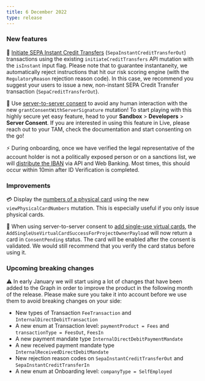 ```yaml
---
title: 6 December 2022
type: release
---
```


### New features

💸 [Initiate SEPA Instant Credit Transfers](/topics/payments/credit-transfers/sepa#instant) (`SepaInstantCreditTransferOut`) transactions using the existing `initiateCreditTransfers` API mutation with the `isInstant` input flag.
Please note that to guarantee instantaneity, we automatically reject instructions that hit our risk scoring engine (with the `RegulatoryReason` rejection reason code).
In this case, we recommend you suggest your users to issue a new, non-instant SEPA Credit Transfer transaction (`SepaCreditTransferOut`).

🤖 Use [server-to-server consent](/topics/users/consent#s2s) to avoid any human interaction with the new `grantConsentWithServerSignature` mutation!
To start playing with this highly secure yet easy feature, head to your **Sandbox** > **Developers** > **Server Consent**.
If you are interested in using this feature in Live, please reach out to your TAM, check the documentation and start consenting on the go!

⚡ During onboarding, once we have verified the legal representative of the account holder is not a politically exposed person or on a sanctions list, we will [distribute the IBAN](/topics/accounts/ibans#main) via API and Web Banking.
Most times, this should occur within 10min after ID Verification is completed.

### Improvements

💳 Display the [numbers of a physical card](/topics/cards/physical/guide-view-info) using the new `viewPhysicalCardNumbers` mutation.
This is especially useful if you only issue physical cards.

🔐 When using server-to-server consent to [add single-use virtual cards](/topics/cards/virtual/guide-add), the `AddSingleUseVirtualCardSuccessForProjectOwnerPayload` will now return a card in `ConsentPending` status.
The card will be enabled after the consent is validated.
We would still recommend that you verify the card status before using it.

### Upcoming breaking changes

⚠️ In early January we will start using a lot of changes that have been added to the Graph in order to improve the product in the following month of the release. Please make sure you take it into account before we use them to avoid breaking changes on your side:

- New types of Transaction `FeeTransaction` and `InternalDirectDebitTransaction`
- A new enum at Transaction level: `paymentProduct = Fees` and `transactionType = FeesOut`, `FeesIn`
- A new payment mandate type `InternalDirectDebitPaymentMandate`
- A new received payment mandate type `InternalReceivedDirectDebitMandate`
- New rejection reason codes on `SepaInstantCreditTransferOut` and `SepaInstantCreditTransferIn`
- A new enum at Onboarding level: `companyType = SelfEmployed`
